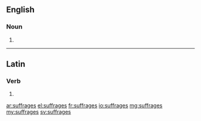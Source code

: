 ==English==

===Noun===
{{head|en}}

# {{plural of|suffrage}}

----

==Latin==

===Verb===
{{la-verb-form|suffrāgēs}}

# {{conjugation of|suffrāgō||2|s|pres|act|sub|lang=la}}

[[ar:suffrages]]
[[el:suffrages]]
[[fr:suffrages]]
[[io:suffrages]]
[[mg:suffrages]]
[[my:suffrages]]
[[sv:suffrages]]